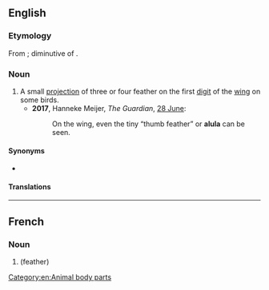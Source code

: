{{also|álula}}
==English==
{{wikipedia}}

===Etymology===
From {{etyl|la|en}}; diminutive of {{m|en|ala||wing}}.

===Noun===
{{en-noun|alulae|alulas}}

# A small [[projection]] of three or four feather on the first [[digit]] of the [[wing]] on some birds. {{defdate|from 18th c.}}
#*'''2017''', Hanneke Meijer, ''The Guardian'', [https://www.theguardian.com/environment/2017/jun/28/baby-bird-amber-fossil-feathers 28 June]:
#*:On the wing, even the tiny “thumb feather” or '''alula''' can be seen.

====Synonyms====
*{{l|en|bastard wing}}

====Translations====
{{trans-see|bastard wing}}

[[Category:en:Animal body parts]]

----

==French==
{{wikipedia|lang=fr}}

===Noun===
{{fr-noun|f}}

# {{l|en|alula}} (feather)